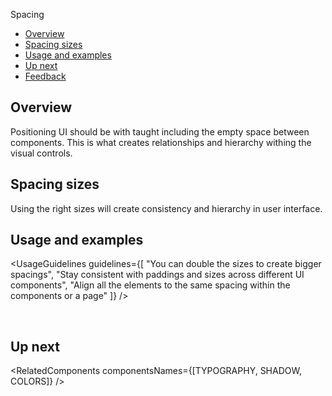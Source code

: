 
<Meta title="Foundations/Spacing" />

<ComponentNameDecorator withFoundationBackground>Spacing</ComponentNameDecorator>

- [Overview](#overview)
- [Spacing sizes](#spacing-sizes)
- [Usage and examples](#usage-and-examples)
- [Up next](#up-next)
- [Feedback](#feedback)

## Overview

Positioning UI should be with taught including the empty space between components.
This is what creates relationships and hierarchy withing the visual controls.

## Spacing sizes

Using the right sizes will create consistency and hierarchy in user interface.

<Canvas>
  <Story name="Spacing sizes">
    <SpacingSizes />
  </Story>
</Canvas>

<TipApplyingSpacing />

## Usage and examples

<UsageGuidelines
  guidelines={[
    "You can double the sizes to create bigger spacings",
    "Stay consistent with paddings and sizes across different UI components",
    "Align all the elements to the same spacing within the components or a page"
  ]}
/>

<Frame className="monday-storybook-spacing_image-container">
  <img className="monday-storybook-spacing_image--menu" src={menuExample} alt="" />
</Frame>

<Frame className="monday-storybook-spacing_image-container">
  <img className="monday-storybook-spacing_image--toolbar" src={toolbarExample} alt="" />
</Frame>

<Frame className="monday-storybook-spacing_image-container ">
  <img className="monday-storybook-spacing_image--tipseen" src={tipseenExample} alt="" />
</Frame>

## Up next

<RelatedComponents componentsNames={[TYPOGRAPHY, SHADOW, COLORS]} />
